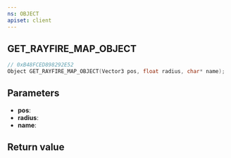 ```yaml
---
ns: OBJECT
apiset: client
---
```

## GET_RAYFIRE_MAP_OBJECT

```c
// 0xB48FCED898292E52
Object GET_RAYFIRE_MAP_OBJECT(Vector3 pos, float radius, char* name);
```


## Parameters
* **pos**:
* **radius**:
* **name**:

## Return value